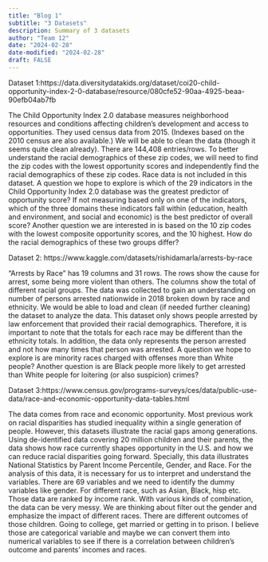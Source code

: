 ```yaml
---
title: "Blog 1"
subtitle: "3 Datasets"
description: Summary of 3 datasets 
author: "Team 12"
date: "2024-02-28"
date-modified: "2024-02-28"
draft: FALSE
---
```

Dataset 1:https://data.diversitydatakids.org/dataset/coi20-child-opportunity-index-2-0-database/resource/080cfe52-90aa-4925-beaa-90efb04ab7fb
  
  The Child Opportunity Index 2.0 database measures neighborhood resources
  and conditions affecting children’s development and access to opportunities.
  They used census data from 2015. (Indexes based on the 2010 census are
  also available.) We will be able to clean the data (though it seems quite
  clean already). There are 144,408 entries/rows. To better understand
  the racial demographics of these zip codes, we will need to find the
  zip codes with the lowest opportunity scores and independently find the
  racial demographics of these zip codes. Race data is not included in this
  dataset. A question we hope to explore is which of the 29 indicators in
  the Child Opportunity Index 2.0 database was the greatest predictor of
  opportunity score? If not measuring based only on one of the indicators,
  which of the three domains these indicators fall within (education,
  health and environment, and social and economic) is the best predictor
  of overall score? Another question we are interested in is based on
  the 10 zip codes with the lowest composite opportunity scores, and the
  10 highest. How do the racial demographics of these two groups differ?

Dataset 2: https://www.kaggle.com/datasets/rishidamarla/arrests-by-race
  
  "Arrests by Race" has 19 columns and 31 rows. The rows show the cause for
  arrest, some being more violent than others. The columns show the total of
  different racial groups. The data was collected to gain an understanding
  on number of persons arrested nationwide in 2018 broken down by race and
  ethnicity. We would be able to load and clean (if needed further cleaning)
  the dataset to analyze the data. This dataset only shows people arrested
  by law enforcement that provided their racial demographics. Therefore, it
  is important to note that the totals for each race may be different than
  the ethnicity totals. In addition, the data only represents the person
  arrested and not how many times that person was arrested. A question we
  hope to explore is are minority races charged with offenses more than White
  people? Another question is are Black people more likely to get arrested
  than White people for loitering (or also suspicion) crimes? 

Dataset 3:https://www.census.gov/programs-surveys/ces/data/public-use-data/race-and-economic-opportunity-data-tables.html
  
  The data comes from race and economic opportunity. Most previous work on
  racial disparities has studied inequality within a single generation of
  people. However, this datasets illustrate the racial gaps among generations.
  Using de-identified data covering 20 million children and their parents, the
  data shows how race currently shapes opportunity in the U.S. and how we can
  reduce racial disparities going forward. Specially, this data illustrates
  National Statistics by Parent Income Percentile, Gender, and Race. For the
  analysis of this data, it is necessary for us to interpret and understand the
  variables. There are 69 variables and we need to identify the dummy variables
  like gender. For different race, such as Asian, Black, hisp etc. Those data
  are ranked by income rank. With various kinds of combination, the data can
  be very messy. We are thinking about filter out the gender and emphasize the
  impact of different races. There are different outcomes of those children.
  Going to college, get married or getting in to prison. I believe those are
  categorical variable and maybe we can convert them into numerical variables
  to see if there is a correlation between children's outcome and parents'
  incomes and races.
